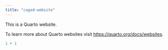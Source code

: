 ```yaml
---
title: "caged-website"
---
```


This is a Quarto website.

To learn more about Quarto websites visit <https://quarto.org/docs/websites>.

```r
1 + 1
```
